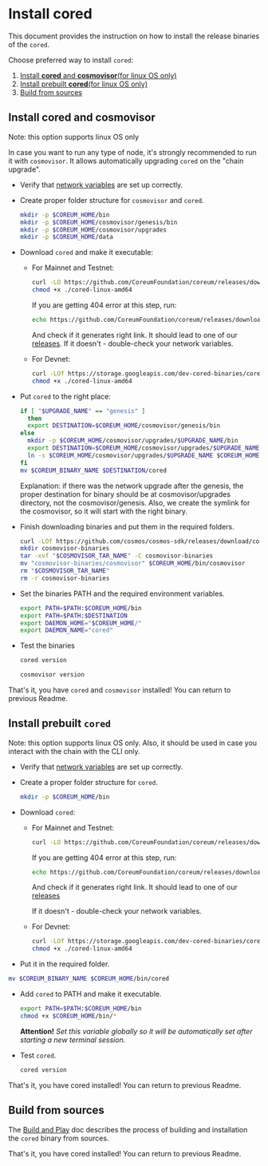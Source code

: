 # Install cored

This document provides the instruction on how to install the release binaries of the `cored`.

Choose preferred way to install `cored`:

1. [Install **cored** and **cosmovisor**(for linux OS only)](#install-cored-and-cosmovisor)
2. [Install prebuilt **cored**(for linux OS only)](#install-prebuilt-cored)
3. [Build from sources](#build-from-sources)


<a id="install-cored-and-cosmovisor"></a>

## Install **cored** and **cosmovisor**

Note: this option supports linux OS only

In case you want to run any type of node, it's strongly recommended to run it with `cosmovisor`.
It allows automatically upgrading `cored` on the "chain upgrade".

* Verify that [network variables](/docs/become-validator/essentials/network-variables) are set up correctly.

* Create proper folder structure for `cosmovisor` and `cored`.

    ```bash
    mkdir -p $COREUM_HOME/bin
    mkdir -p $COREUM_HOME/cosmovisor/genesis/bin
    mkdir -p $COREUM_HOME/cosmovisor/upgrades
    mkdir -p $COREUM_HOME/data
    ```

* Download `cored` and make it executable:
    * For Mainnet and Testnet:
      ```bash
      curl -LO https://github.com/CoreumFoundation/coreum/releases/download/$COREUM_VERSION/$COREUM_BINARY_NAME
      chmod +x ./cored-linux-amd64
      ```
      If you are getting 404 error at this step, run:
      ```bash
      echo https://github.com/CoreumFoundation/coreum/releases/download/$COREUM_VERSION/$COREUM_BINARY_NAME
      ```
      And check if it generates right link. It should lead to one of our <a className="text-[#24D494] font-bold" href="https://github.com/CoreumFoundation/coreum/releases" target="_blank">releases</a>.
      If it doesn't - double-check your network variables.

    * For Devnet:
      ```bash
      curl -LOf https://storage.googleapis.com/dev-cored-binaries/cored-linux-amd64
      chmod +x ./cored-linux-amd64
      ```

* Put `cored` to the right place:
  ```bash
  if [ "$UPGRADE_NAME" == "genesis" ]
    then
    export DESTINATION=$COREUM_HOME/cosmovisor/genesis/bin
  else
    mkdir -p $COREUM_HOME/cosmovisor/upgrades/$UPGRADE_NAME/bin
    export DESTINATION=$COREUM_HOME/cosmovisor/upgrades/$UPGRADE_NAME/bin
    ln -s $COREUM_HOME/cosmovisor/upgrades/$UPGRADE_NAME $COREUM_HOME/cosmovisor/current
  fi
  mv $COREUM_BINARY_NAME $DESTINATION/cored
  ```
  Explanation: if there was the network upgrade after the genesis, the proper destination for binary
  should be at cosmovisor/upgrades directory, not the cosmovisor/genesis.
  Also, we create the symlink for the cosmovisor, so it will start with the right binary.

* Finish downloading binaries and put them in the required folders.
    ```bash
    curl -LOf https://github.com/cosmos/cosmos-sdk/releases/download/cosmovisor%2F$COREUM_COSMOVISOR_VERSION/$COSMOVISOR_TAR_NAME
    mkdir cosmovisor-binaries
    tar -xvf "$COSMOVISOR_TAR_NAME" -C cosmovisor-binaries
    mv "cosmovisor-binaries/cosmovisor" $COREUM_HOME/bin/cosmovisor
    rm "$COSMOVISOR_TAR_NAME"
    rm -r cosmovisor-binaries
    ```

* Set the binaries PATH and the required environment variables.

    ```bash
    export PATH=$PATH:$COREUM_HOME/bin
    export PATH=$PATH:$DESTINATION
    export DAEMON_HOME="$COREUM_HOME/"
    export DAEMON_NAME="cored"
    ```


* Test the binaries

    ```bash
    cored version
    ```

    ```bash
    cosmovisor version
    ```

That's it, you have `cored` and `cosmovisor` installed! You can return to previous Readme.


<a id="install-prebuilt-cored"></a>
## Install prebuilt `cored`

Note: this option supports linux OS only. Also, it should be used in case you interact with the chain with the CLI only.

* Verify that [network variables](/docs/become-validator/essentials/network-variables) are set up correctly.

* Create a proper folder structure for `cored`.

    ```bash
    mkdir -p $COREUM_HOME/bin
    ```

* Download `cored`:
  * For Mainnet and Testnet:
    ```bash
    curl -LO https://github.com/CoreumFoundation/coreum/releases/download/$COREUM_VERSION/$COREUM_BINARY_NAME
    ```
    If you are getting 404 error at this step, run:
    ```bash
    echo https://github.com/CoreumFoundation/coreum/releases/download/$COREUM_VERSION/$COREUM_BINARY_NAME
    ```
    And check if it generates right link. It should lead to one of our <a href="https://github.com/CoreumFoundation/coreum/releases" target="_blank" rel="noopener noreferrer" className="text-[#24D494] font-bold">releases</a>

    If it doesn't - double-check your network variables.

  * For Devnet:
    ```bash
    curl -LOf https://storage.googleapis.com/dev-cored-binaries/cored-linux-amd64
    chmod +x ./cored-linux-amd64
    ```

* Put it in the required folder.
```bash
mv $COREUM_BINARY_NAME $COREUM_HOME/bin/cored
```

* Add `cored` to PATH and make it executable.

    ```bash
    export PATH=$PATH:$COREUM_HOME/bin
    chmod +x $COREUM_HOME/bin/*
    ```

  **Attention!** *Set this variable globally so it will be automatically set after starting a new terminal session.*

* Test `cored`.

    ```bash
    cored version
    ```

That's it, you have cored installed! You can return to previous Readme.

<a id="build-from-sources"></a>
## Build from sources

The <a href="https://github.com/CoreumFoundation/coreum/blob/master/README.md#build-and-play" target="_blank" rel="noopener noreferrer" className="text-[#24D494] font-bold">Build and Play</a> doc describes the process of building and installation the `cored` binary from sources.


That's it, you have cored installed! You can return to previous Readme.

